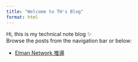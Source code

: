 ```yaml
---
title: "Welcome to TH's Blog"
format: html
---
```


Hi, this is my technical note blog ✨  
Browse the posts from the navigation bar or below:

- [Elman Network 推導](posts/elman.qmd)